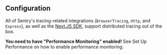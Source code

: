 ## Configuration

All of Sentry's tracing-related integrations (`BrowserTracing`, `Http`, and `Express`), as well as the [Next.JS SDK](/platforms/javascript/guides/nextjs/), support distributed tracing out of the box.

<Alert title="Note" level="note">

**You need to have "Performance Monitoring" enabled!** See <PlatformLink to="/performance/">Set Up Performance</PlatformLink> on how to enable performance monitoring.

</Alert>
